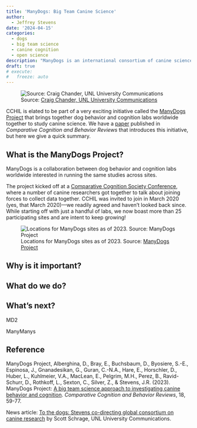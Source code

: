```yaml
---
title: 'ManyDogs: Big Team Canine Science'
author:
  - Jeffrey Stevens
date: '2024-04-15'
categories: 
  - dogs
  - big team science
  - canine cognition
  - open science
description: "ManyDogs is an international consortium of canine science researchers."
draft: true
# execute:
#   freeze: auto
---
```



![Source: [Craig Chander, UNL University Communications](https://news.unl.edu/newsrooms/today/article/to-the-dogs-stevens-co-directing-global-consortium-on-canine-research/)](images/manydogs.jpg){fig-alt="Lots of dogs standing or sitting on or near a ramp."}

CCHIL is elated to be part of a very exciting initiative called the [ManyDogs Project](http://manydogs.org) that brings together dog behavior and cognition labs worldwide together to study canine science. We have a [paper](https://doi.org/10.3819/CCBR.2023.180004) published in _Comparative Cognition and Behavior Reviews_ that introduces this initiative, but here we give a quick summary.

## What is the ManyDogs Project?

ManyDogs is a collaboration between dog behavior and cognition labs worldwide interested in running the same studies across sites.

The project kicked off at a [Comparative Cognition Society Conference](), where a number of canine researchers got together to talk about joining forces to collect data together. CCHIL was invited to join in March 2020 (yes, that March 2020)---we readily agreed and haven't looked back since. While starting off with just a handful of labs, we now boast more than 25 participating sites and are intent to keep growing!


![Locations for ManyDogs sites as of 2023. Source: [ManyDogs Project](http://manydogs.org)](images/md_labs.png)

## Why is it important?


## What do we do?




## What's next?

MD2

ManyManys


## Reference

ManyDogs Project, Alberghina, D., Bray, E., Buchsbaum, D., Byosiere, S.-E., Espinosa, J., Gnanadesikan, G., Guran, C.-N.A., Hare, E., Horschler, D., Huber, L., Kuhlmeier, V.A., MacLean, E., Pelgrim, M.H., Perez, B., Ravid-Schurr, D., Rothkoff, L., Sexton, C., Silver, Z., & Stevens, J.R. (2023). ManyDogs Project: [A big team science approach to investigating canine behavior and cognition](https://doi.org/10.3819/CCBR.2023.180004). _Comparative Cognition and Behavior Reviews_, 18, 59-77. 

News article: [To the dogs: Stevens co-directing global consortium on canine research](https://news.unl.edu/newsrooms/today/article/to-the-dogs-stevens-co-directing-global-consortium-on-canine-research/) by Scott Schrage, UNL University Communications.

[^1]: 
